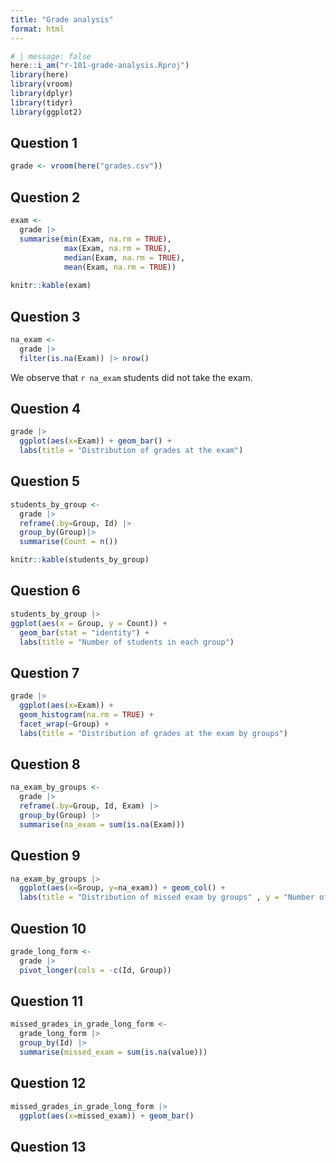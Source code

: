 ```yaml
---
title: "Grade analysis"
format: html
---
```


```r
# | message: false
here::i_am("r-101-grade-analysis.Rproj")
library(here)
library(vroom)
library(dplyr)
library(tidyr)
library(ggplot2)
```



## Question 1
```r
grade <- vroom(here("grades.csv"))
```

## Question 2
```r
exam <-
  grade |>
  summarise(min(Exam, na.rm = TRUE),
            max(Exam, na.rm = TRUE),
            median(Exam, na.rm = TRUE),
            mean(Exam, na.rm = TRUE))
  
knitr::kable(exam)
```

## Question 3
```r
na_exam <- 
  grade |>
  filter(is.na(Exam)) |> nrow()
```


We observe that `r na_exam` students did not take the exam.


## Question 4
```r
grade |>
  ggplot(aes(x=Exam)) + geom_bar() +
  labs(title = "Distribution of grades at the exam")
```

## Question 5
```r
students_by_group <- 
  grade |>
  reframe(.by=Group, Id) |>
  group_by(Group)|>
  summarise(Count = n())

knitr::kable(students_by_group)
```

## Question 6
```r
students_by_group |>
ggplot(aes(x = Group, y = Count)) +
  geom_bar(stat = "identity") +
  labs(title = "Number of students in each group")
```

## Question 7
```r
grade |>
  ggplot(aes(x=Exam)) + 
  geom_histogram(na.rm = TRUE) + 
  facet_wrap(~Group) +
  labs(title = "Distribution of grades at the exam by groups")
```

## Question 8
```r
na_exam_by_groups <- 
  grade |>
  reframe(.by=Group, Id, Exam) |>
  group_by(Group) |>
  summarise(na_exam = sum(is.na(Exam)))
```

## Question 9
```r
na_exam_by_groups |>
  ggplot(aes(x=Group, y=na_exam)) + geom_col() +
  labs(title = "Distribution of missed exam by groups" , y = "Number of missed exam")
```

## Question 10
```r
grade_long_form <-
  grade |>
  pivot_longer(cols = -c(Id, Group))
```


## Question 11
```r
missed_grades_in_grade_long_form <-
  grade_long_form |>
  group_by(Id) |>
  summarise(missed_exam = sum(is.na(value)))
```

## Question 12
```r
missed_grades_in_grade_long_form |>
  ggplot(aes(x=missed_exam)) + geom_bar()
```

## Question 13
```r

```

